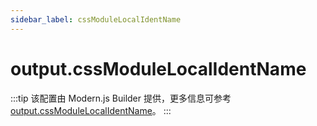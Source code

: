 ```yaml
---
sidebar_label: cssModuleLocalIdentName
---
```


# output.cssModuleLocalIdentName

:::tip
该配置由 Modern.js Builder 提供，更多信息可参考 [output.cssModuleLocalIdentName](https://modernjs.dev/builder/api/config-output.html#output-cssmodulelocalidentname)。
:::


<Main />
